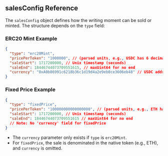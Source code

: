 ## salesConfig Reference

The `salesConfig` object defines how the writing moment can be sold or minted. The structure depends on the `type` field:

### ERC20 Mint Example

```json
{
  "type": "erc20Mint",
  "pricePerToken": "1000000", // (parsed units, e.g., USDC has 6 decimals)
  "saleStart": 1717200000, // Unix timestamp (seconds)
  "saleEnd": 18446744073709551615, // maxUint64 for no end
  "currency": "0xA0b86991c6218b36c1d19d4a2e9eb0ce3606eb48" // USDC address
}
```

### Fixed Price Example

```json
{
  "type": "fixedPrice",
  "pricePerToken": "100000000000000000", // (parsed units, e.g., ETH has 18 decimals)
  "saleStart": 1717200000, // Unix timestamp (seconds)
  "saleEnd": 18446744073709551615 // maxUint64 for no end
  // Note: No 'currency' field for fixedPrice
}
```

- The `currency` parameter only exists if `type` is `erc20Mint`.
- For `fixedPrice`, the sale is denominated in the native token (e.g., ETH), and `currency` is omitted.
